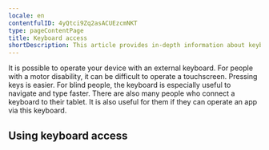 ```yaml
---
locale: en
contentfulID: 4yQtci9Zq2asACUEzcmNKT
type: pageContentPage
title: Keyboard access
shortDescription: This article provides in-depth information about keyboard access on Android and iOS.
---
```


It is possible to operate your device with an external keyboard. For people with a motor disability, it can be difficult to operate a touchscreen. Pressing keys is easier. For blind people, the keyboard is especially useful to navigate and type faster. There are also many people who connect a keyboard to their tablet. It is also useful for them if they can operate an app via this keyboard.

## Using keyboard access

<LinkList title="List of keyboard access features" isHighlighted={true}>
  <LinkListItem url="https://appt.org/en/docs/android/features/keyboard-access" title="Keyboard Access for Android" pageTitle="Keyboard Access for Android" shortDescription="This article provides in-depth information about using Keyboard Access to control your Android device with a keyboard." icon="/img/light/keyboard.svg" iconAlt="Keyboard Access icon"/>
  <LinkListItem url="https://appt.org/en/docs/ios/features/keyboard-access" title="Keyboard access for iOS" pageTitle="Keyboard Access for iOS" shortDescription="This article provides in-depth information about using Keyboard Access to control your iOS device with a keyboard." icon="/img/light/keyboard.svg" iconAlt="Keyboard Access icon"/>
</LinkList>